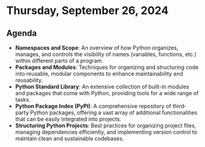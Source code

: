 # Thursday, September 26, 2024

## Agenda

- **Namespaces and Scope**: An overview of how Python organizes, manages, and controls the visibility of names (variables, functions, etc.) within different parts of a program.
- **Packages and Modules**: Techniques for organizing and structuring code into reusable, modular components to enhance maintainability and reusability.
- **Python Standard Library**: An extensive collection of built-in modules and packages that come with Python, providing tools for a wide range of tasks.
- **Python Package Index (PyPI)**: A comprehensive repository of third-party Python packages, offering a vast array of additional functionalities that can be easily integrated into projects.
- **Structuring Python Projects**: Best practices for organizing project files, managing dependencies efficiently, and implementing version control to maintain clean and sustainable codebases.

